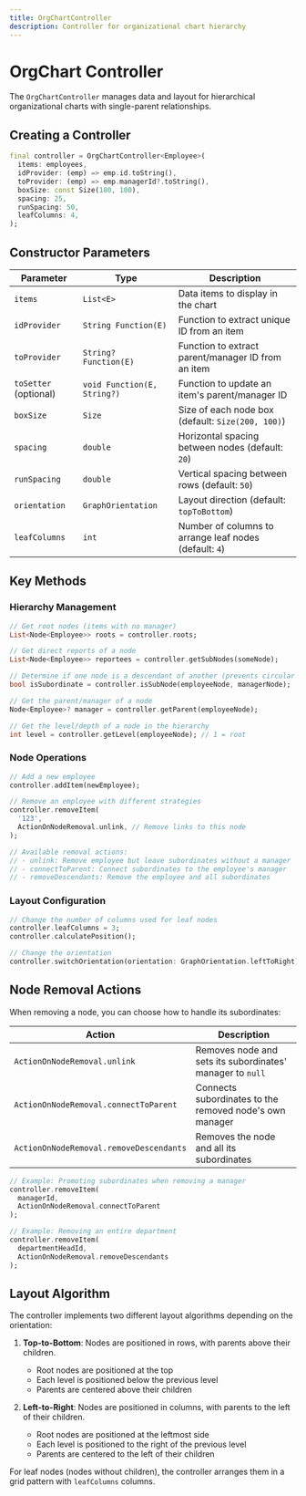 ```yaml
---
title: OrgChartController
description: Controller for organizational chart hierarchy
---
```


# OrgChart Controller

The `OrgChartController` manages data and layout for hierarchical organizational charts with single-parent relationships.

## Creating a Controller

```dart
final controller = OrgChartController<Employee>(
  items: employees,
  idProvider: (emp) => emp.id.toString(),
  toProvider: (emp) => emp.managerId?.toString(),
  boxSize: const Size(180, 100),
  spacing: 25,
  runSpacing: 50,
  leafColumns: 4,
);
```

## Constructor Parameters

| Parameter | Type | Description |
|-----------|------|-------------|
| `items` | `List<E>` | Data items to display in the chart |
| `idProvider` | `String Function(E)` | Function to extract unique ID from an item |
| `toProvider` | `String? Function(E)` | Function to extract parent/manager ID from an item |
| `toSetter` (optional) | `void Function(E, String?)` | Function to update an item's parent/manager ID |
| `boxSize` | `Size` | Size of each node box (default: `Size(200, 100)`) |
| `spacing` | `double` | Horizontal spacing between nodes (default: `20`) |
| `runSpacing` | `double` | Vertical spacing between rows (default: `50`) |
| `orientation` | `GraphOrientation` | Layout direction (default: `topToBottom`) |
| `leafColumns` | `int` | Number of columns to arrange leaf nodes (default: `4`) |

## Key Methods

### Hierarchy Management

```dart
// Get root nodes (items with no manager)
List<Node<Employee>> roots = controller.roots;

// Get direct reports of a node
List<Node<Employee>> reportees = controller.getSubNodes(someNode);

// Determine if one node is a descendant of another (prevents circular refs)
bool isSubordinate = controller.isSubNode(employeeNode, managerNode);

// Get the parent/manager of a node
Node<Employee>? manager = controller.getParent(employeeNode);

// Get the level/depth of a node in the hierarchy
int level = controller.getLevel(employeeNode); // 1 = root
```

### Node Operations

```dart
// Add a new employee
controller.addItem(newEmployee);

// Remove an employee with different strategies
controller.removeItem(
  '123',
  ActionOnNodeRemoval.unlink, // Remove links to this node
);

// Available removal actions:
// - unlink: Remove employee but leave subordinates without a manager
// - connectToParent: Connect subordinates to the employee's manager
// - removeDescendants: Remove the employee and all subordinates
```

### Layout Configuration

```dart
// Change the number of columns used for leaf nodes
controller.leafColumns = 3;
controller.calculatePosition();

// Change the orientation
controller.switchOrientation(orientation: GraphOrientation.leftToRight);
```

## Node Removal Actions

When removing a node, you can choose how to handle its subordinates:

| Action | Description |
|--------|-------------|
| `ActionOnNodeRemoval.unlink` | Removes node and sets its subordinates' manager to `null` |
| `ActionOnNodeRemoval.connectToParent` | Connects subordinates to the removed node's own manager |
| `ActionOnNodeRemoval.removeDescendants` | Removes the node and all its subordinates |

```dart
// Example: Promoting subordinates when removing a manager
controller.removeItem(
  managerId,
  ActionOnNodeRemoval.connectToParent
);

// Example: Removing an entire department
controller.removeItem(
  departmentHeadId,
  ActionOnNodeRemoval.removeDescendants
);
```

## Layout Algorithm

The controller implements two different layout algorithms depending on the orientation:

1. **Top-to-Bottom**: Nodes are positioned in rows, with parents above their children.
   - Root nodes are positioned at the top
   - Each level is positioned below the previous level
   - Parents are centered above their children

2. **Left-to-Right**: Nodes are positioned in columns, with parents to the left of their children.
   - Root nodes are positioned at the leftmost side
   - Each level is positioned to the right of the previous level
   - Parents are centered to the left of their children

For leaf nodes (nodes without children), the controller arranges them in a grid pattern with `leafColumns` columns.
